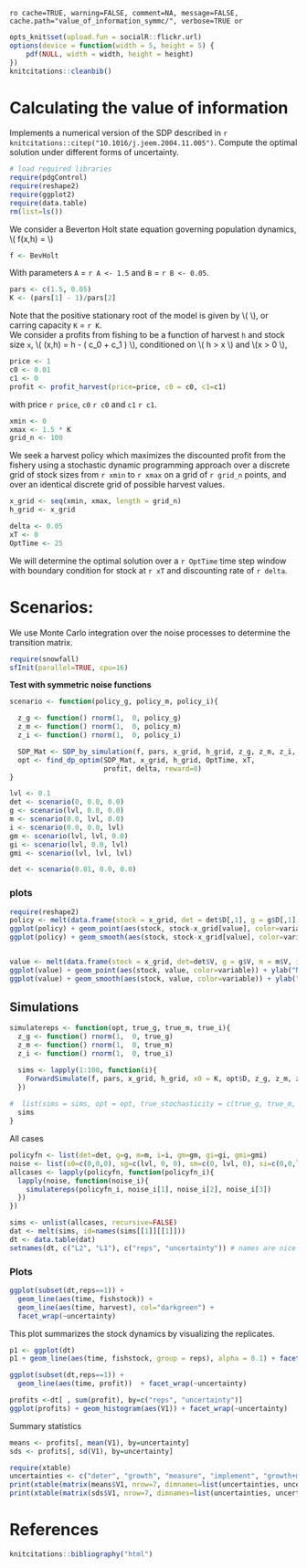 `ro cache=TRUE, warning=FALSE, comment=NA, message=FALSE, cache.path="value_of_information_symmc/", verbose=TRUE or`

``` r
opts_knit$set(upload.fun = socialR::flickr.url)
options(device = function(width = 5, height = 5) {
    pdf(NULL, width = width, height = height)
})
knitcitations::cleanbib()
````



# Calculating the value of information

 Implements a numerical version of the SDP described in `r knitcitations::citep("10.1016/j.jeem.2004.11.005")`.
 Compute the optimal solution under different forms of uncertainty.   

``` r
# load required libraries
require(pdgControl)
require(reshape2)
require(ggplot2)
require(data.table)
rm(list=ls())
````

We consider a Beverton Holt state equation governing population dynamics, \\( f(x,h) = \frac{A x}{1 + B x} \\)

``` r
f <- BevHolt
````


With parameters `A` = `r A <- 1.5` and `B` = `r B <- 0.05`.

``` r
pars <- c(1.5, 0.05)
K <- (pars[1] - 1)/pars[2]
````

Note that the positive stationary root of the model is given by \\( \frac{A-1}{B} \\), or carring capacity `K` = `r K`.  
We consider a profits from fishing to be a function of harvest `h` and stock size `x`,  \\( \Pi(x,h) = h - \left( c_0  + c_1 \frac{h}{x} \right) \frac{h}{x} \\), conditioned on \\( h > x \\) and \\(x > 0 \\),

``` r
price <- 1
c0 <- 0.01
c1 <- 0
profit <- profit_harvest(price=price, c0 = c0, c1=c1) 
````

with price `r price`, `c0` `r c0` and `c1` `r c1`. 


``` r
xmin <- 0
xmax <- 1.5 * K
grid_n <- 100
````

We seek a harvest policy which maximizes the discounted profit from the fishery using a stochastic dynamic programming approach over a discrete grid of stock sizes from `r xmin` to `r xmax` on a grid of `r grid_n` points, and over an identical discrete grid of possible harvest values.  


``` r
x_grid <- seq(xmin, xmax, length = grid_n)  
h_grid <- x_grid  
````


``` r
delta <- 0.05
xT <- 0
OptTime <- 25
````

We will determine the optimal solution over a `r OptTime` time step window with boundary condition for stock at `r xT` and discounting rate of `r delta`.  

# Scenarios: 

We use Monte Carlo integration over the noise processes to determine the transition matrix.  

``` r
require(snowfall)
sfInit(parallel=TRUE, cpu=16)
````

**Test with symmetric noise functions**

``` r
scenario <- function(policy_g, policy_m, policy_i){ 

  z_g <- function() rnorm(1,  0, policy_g) 
  z_m <- function() rnorm(1,  0, policy_m) 
  z_i <- function() rnorm(1,  0, policy_i) 

  SDP_Mat <- SDP_by_simulation(f, pars, x_grid, h_grid, z_g, z_m, z_i, reps=2e4)
  opt <- find_dp_optim(SDP_Mat, x_grid, h_grid, OptTime, xT, 
                       profit, delta, reward=0)
}
````

``` r
lvl <- 0.1
det <- scenario(0, 0.0, 0.0)
g <- scenario(lvl, 0.0, 0.0)
m <- scenario(0.0, lvl, 0.0)
i <- scenario(0.0, 0.0, lvl)
gm <- scenario(lvl, lvl, 0.0)
gi <- scenario(lvl, 0.0, lvl)
gmi <- scenario(lvl, lvl, lvl)
````

``` r
det <- scenario(0.01, 0.0, 0.0)
````

### plots

``` r
require(reshape2)
policy <- melt(data.frame(stock = x_grid, det = det$D[,1], g = g$D[,1], m = m$D[,1], i=i$D[,1], gm = gm$D[,1], gi = gi$D[,1], gmi = gmi$D[,1]), id = "stock")
ggplot(policy) + geom_point(aes(stock, stock-x_grid[value], color=variable)) + ylab("escapement") 
ggplot(policy) + geom_smooth(aes(stock, stock-x_grid[value], color=variable))+ ylab("escapement") 


value <- melt(data.frame(stock = x_grid, det=det$V, g = g$V, m = m$V, i=i$V, gm = gm$V, gi = gi$V, gmi = gmi$V), id = "stock")
ggplot(value) + geom_point(aes(stock, value, color=variable)) + ylab("Net Present Value")
ggplot(value) + geom_smooth(aes(stock, value, color=variable)) + ylab("Net Present Value")
````

## Simulations


``` r
simulatereps <- function(opt, true_g, true_m, true_i){
  z_g <- function() rnorm(1,  0, true_g)
  z_m <- function() rnorm(1,  0, true_m) 
  z_i <- function() rnorm(1,  0, true_i) 

  sims <- lapply(1:100, function(i){
    ForwardSimulate(f, pars, x_grid, h_grid, x0 = K, opt$D, z_g, z_m, z_i, profit)
  })
  
#  list(sims = sims, opt = opt, true_stochasticity = c(true_g, true_m, true_i))
  sims
}
````


All cases

``` r
policyfn <- list(det=det, g=g, m=m, i=i, gm=gm, gi=gi, gmi=gmi)
noise <- list(s0=c(0,0,0), sg=c(lvl, 0, 0), sm=c(0, lvl, 0), si=c(0,0,lvl), sgm=c(lvl, lvl, 0), sgi=c(lvl, 0, lvl), sgmi=c(lvl, lvl, lvl)) 
allcases <- lapply(policyfn, function(policyfn_i){
  lapply(noise, function(noise_i){
    simulatereps(policyfn_i, noise_i[1], noise_i[2], noise_i[3])
  })
})
````

``` r
sims <- unlist(allcases, recursive=FALSE)
dat <- melt(sims, id=names(sims[[1]][[1]]))  
dt <- data.table(dat)
setnames(dt, c("L2", "L1"), c("reps", "uncertainty")) # names are nice
````


### Plots 


``` r
ggplot(subset(dt,reps==1)) +
  geom_line(aes(time, fishstock)) +
  geom_line(aes(time, harvest), col="darkgreen") + 
  facet_wrap(~uncertainty) 
````

This plot summarizes the stock dynamics by visualizing the replicates.

``` r
p1 <- ggplot(dt) 
p1 + geom_line(aes(time, fishstock, group = reps), alpha = 0.1) + facet_wrap(~uncertainty)
````

``` r
ggplot(subset(dt,reps==1)) +
  geom_line(aes(time, profit))  + facet_wrap(~uncertainty)

````


``` r
profits <-dt[ , sum(profit), by=c("reps", "uncertainty")] 
ggplot(profits) + geom_histogram(aes(V1)) + facet_wrap(~uncertainty)
````

Summary statistics 

``` r
means <- profits[, mean(V1), by=uncertainty]
sds <- profits[, sd(V1), by=uncertainty]
````

``` r
require(xtable)
uncertainties <- c("deter", "growth", "measure", "implement", "growth+measure", "growth+implement", "all")
print(xtable(matrix(means$V1, nrow=7, dimnames=list(uncertainties, uncertainties))), type="html")
print(xtable(matrix(sds$V1, nrow=7, dimnames=list(uncertainties, uncertainties))), type="html")
````



# References

``` r
knitcitations::bibliography("html")
````
